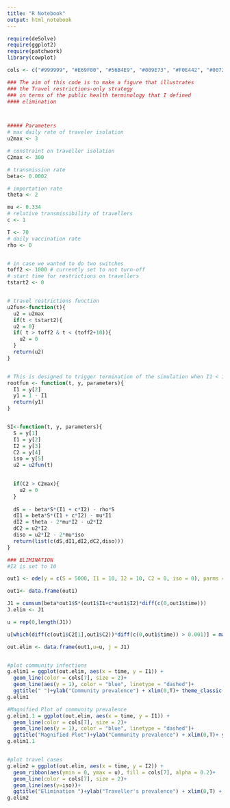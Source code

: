 ```yaml
---
title: "R Notebook"
output: html_notebook
---
```


```r
require(deSolve)
require(ggplot2)
require(patchwork)
library(cowplot)

cols <- c("#999999", "#E69F00", "#56B4E9", "#009E73", "#F0E442", "#0072B2", "#D55E00", "#CC79A7", "#66CC99")

### The aim of this code is to make a figure that illustrates
### the Travel restrictions-only strategy
### in terms of the public health terminology that I defined
#### elimination



##### Parameters
# max daily rate of traveler isolation
u2max <- 3

# constraint on traveller isolation
C2max <- 300 

# transmission rate
beta<- 0.0002

# importation rate
theta <- 2

mu <- 0.334
# relative transmissibility of travellers
c <- 1

T <- 70
# daily vaccination rate
rho <- 0


# in case we wanted to do two switches
toff2 <- 1000 # currently set to not turn-off
# start time for restrictions on travellers
tstart2 <- 0


# travel restrictions function
u2fun<-function(t){
  u2 = u2max
  if(t < tstart2){
  u2 = 0}
  if( t > toff2 & t < (toff2+10)){
    u2 = 0
  }
  return(u2)
}


# This is designed to trigger termination of the simulation when I1 < 1
rootfun <- function(t, y, parameters){
  I1 = y[2]
  y1 = 1 - I1 
  return(y1)
}


SI<-function(t, y, parameters){
  S = y[1]
  I1 = y[2]
  I2 = y[3]
  C2 = y[4]
  iso = y[5]
  u2 = u2fun(t)
  

  if(C2 > C2max){
    u2 = 0
  }
  
  dS = - beta*S*(I1 + c*I2) - rho*S
  dI1 = beta*S*(I1 + c*I2) - mu*I1
  dI2 = theta - 2*mu*I2 - u2*I2
  dC2 = u2*I2
  diso = u2*I2 - 2*mu*iso
  return(list(c(dS,dI1,dI2,dC2,diso)))
}

```




```r

### ELIMINATION
#I2 is set to 10

out1 <- ode(y = c(S = 5000, I1 = 10, I2 = 10, C2 = 0, iso = 0), parms = NULL, times = seq(0,T,.05), func = SI, events = list(func = NULL, root = TRUE, terminalroot = 1), rootfun=rootfun)

out1<- data.frame(out1)

J1 = cumsum(beta*out1$S*(out1$I1+c*out1$I2)*diff(c(0,out1$time)))
J.elim <- J1

u = rep(0,length(J1))

u[which(diff(c(out1$C2[1],out1$C2))*diff(c(0,out1$time)) > 0.001)] = max(c(out1$I2,out1$iso))

out.elim <- data.frame(out1,u=u, j = J1)


#plot community infections
g.elim1 = ggplot(out.elim, aes(x = time, y = I1)) + 
  geom_line(color = cols[7], size = 2)+
  geom_line(aes(y = 1), color = "blue", linetype = "dashed")+
  ggtitle(" ")+ylab("Community prevalence") + xlim(0,T)+ theme_classic()
g.elim1

#Magnified Plot of community prevalence
g.elim1.1 = ggplot(out.elim, aes(x = time, y = I1)) + 
  geom_line(color = cols[7], size = 2)+
  geom_line(aes(y = 1), color = "blue", linetype = "dashed")+
  ggtitle("Magnified Plot")+ylab("Community prevalence") + xlim(0,T)+ ylim(0,10) + theme_classic()
g.elim1.1


#plot travel cases
g.elim2 = ggplot(out.elim, aes(x = time, y = I2)) +
  geom_ribbon(aes(ymin = 0, ymax = u), fill = cols[7], alpha = 0.2)+
  geom_line(color = cols[7], size = 2)+
  geom_line(aes(y=iso))+
  ggtitle("Elimination ")+ylab("Traveller's prevalence") + xlim(0,T) + theme_classic()
g.elim2




```